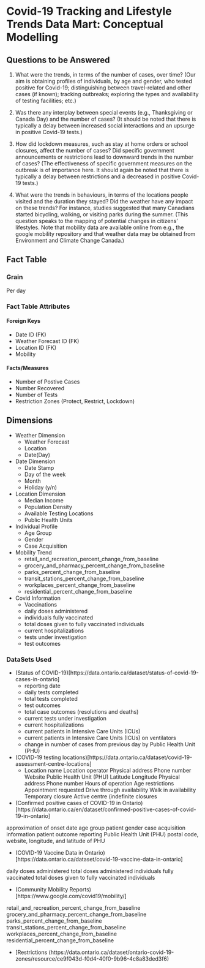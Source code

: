 # Covid-19 Tracking and Lifestyle Trends Data Mart: Conceptual Modelling

## Questions to be Answered

1. What were the trends, in terms of the number of cases, over time? (Our aim is
obtaining profiles of individuals, by age and gender, who tested positive for
Covid-19; distinguishing between travel-related and other cases (if known);
tracking outbreaks; exploring the types and availability of testing facilities; etc.)

2. Was there any interplay between special events (e.g., Thanksgiving or Canada
Day) and the number of cases? (It should be noted that there is typically a delay
between increased social interactions and an upsurge in positive Covid-19 tests.)

3. How did lockdown measures, such as stay at home orders or school closures,
affect the number of cases? Did specific government announcements or
restrictions lead to downward trends in the number of cases? (The effectiveness
of specific government measures on the outbreak is of importance here. It should
again be noted that there is typically a delay between restrictions and a
decreased in positive Covid-19 tests.)

4. What were the trends in behaviours, in terms of the locations people visited and
the duration they stayed? Did the weather have any impact on these trends? For
instance, studies suggested that many Canadians started bicycling, walking, or
visiting parks during the summer. (This question speaks to the mapping of
potential changes in citizens’ lifestyles. Note that mobility data are available
online from e.g., the google mobility repository and that weather data may be
obtained from Environment and Climate Change Canada.) 

## Fact Table

### Grain

Per day

### Fact Table Attributes

#### Foreign Keys
- Date ID (FK)
- Weather Forecast ID (FK)
- Location ID (FK)
- Mobility 


#### Facts/Measures

- Number of Postive Cases
- Number Recovered
- Number of Tests
- Restriction Zones (Protect, Restrict, Lockdown) 



## Dimensions 
- Weather Dimension
  - Weather Forecast
  - Location
  - Date(Day)
- Date Dimension
  - Date Stamp
  - Day of the week
  - Month
  - Holiday (y/n)
- Location Dimension 
  - Median Income
  - Population Density
  - Available Testing Locations
  - Public Health Units
- Individual Profile
  - Age Group
  - Gender
  - Case Acquisition
- Mobility Trend
  - retail_and_recreation_percent_change_from_baseline	
  - grocery_and_pharmacy_percent_change_from_baseline	
  - parks_percent_change_from_baseline	
  - transit_stations_percent_change_from_baseline	
  - workplaces_percent_change_from_baseline	
  - residential_percent_change_from_baseline
- Covid Information
  - Vaccinations 
  - daily doses administered
  - individuals fully vaccinated
  - total doses given to fully vaccinated individuals
  - current hospitalizations
  - tests under investigation
  - test outcomes



### DataSets Used 

- (Status of COVID-19)[https://data.ontario.ca/dataset/status-of-covid-19-cases-in-ontario]
  - reporting date
  - daily tests completed
  - total tests completed
  - test outcomes
  - total case outcomes (resolutions and deaths)
  - current tests under investigation
  - current hospitalizations
  - current patients in Intensive Care Units (ICUs)
  - current patients in Intensive Care Units (ICUs) on ventilators
  - change in number of cases from previous day by Public Health Unit (PHU)

- (COVID-19 testing locations)[https://data.ontario.ca/dataset/covid-19-assessment-centre-locations]
  - Location name
Location operator
Physical address
Phone number
Website
Public Health Unit (PHU)
Latitude
Longitude
Physical address
Phone number
Hours of operation
Age restrictions
Appointment requested
Drive through availability
Walk in availability
Temporary closure
Active centre (indefinite closures

- (Confirmed positive cases of COVID-19 in Ontario)[https://data.ontario.ca/en/dataset/confirmed-positive-cases-of-covid-19-in-ontario]

approximation of onset date
age group
patient gender
case acquisition information
patient outcome
reporting Public Health Unit (PHU)
postal code, website, longitude, and latitude of PHU

- (COVID-19 Vaccine Data in Ontario)[https://data.ontario.ca/dataset/covid-19-vaccine-data-in-ontario]

daily doses administered
total doses administered
individuals fully vaccinated
total doses given to fully vaccinated individuals

- (Community Mobility Reports)[https://www.google.com/covid19/mobility/]

retail_and_recreation_percent_change_from_baseline	
grocery_and_pharmacy_percent_change_from_baseline	
parks_percent_change_from_baseline	
transit_stations_percent_change_from_baseline	
workplaces_percent_change_from_baseline	
residential_percent_change_from_baseline


- [Restrictions (https://data.ontario.ca/dataset/ontario-covid-19-zones/resource/ce9f043d-f0d4-40f0-9b96-4c8a83ded3f6)
